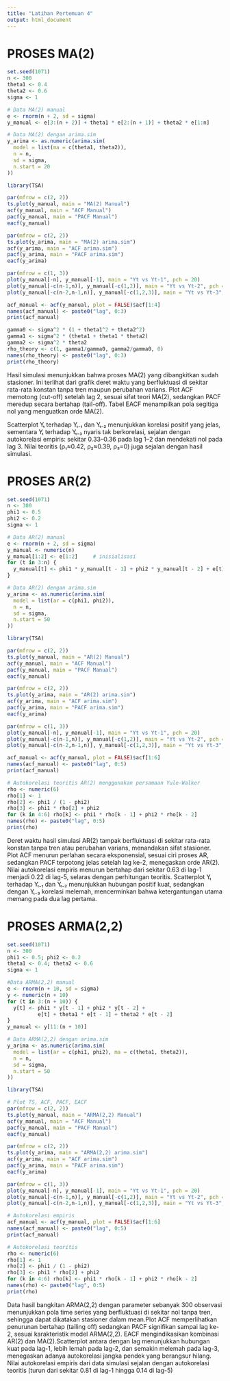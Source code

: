 ```yaml
---
title: "Latihan Pertemuan 4"
output: html_document
---
```


# PROSES MA(2)

```r
set.seed(1071)
n <- 300
theta1 <- 0.4
theta2 <- 0.6
sigma <- 1

# Data MA(2) manual
e <- rnorm(n + 2, sd = sigma)
y_manual <- e[3:(n + 2)] + theta1 * e[2:(n + 1)] + theta2 * e[1:n]

# Data MA(2) dengan arima.sim
y_arima <- as.numeric(arima.sim(
  model = list(ma = c(theta1, theta2)),
  n = n,
  sd = sigma,
  n.start = 20
))

library(TSA)

par(mfrow = c(2, 2))
ts.plot(y_manual, main = "MA(2) Manual")
acf(y_manual, main = "ACF Manual")
pacf(y_manual, main = "PACF Manual")
eacf(y_manual)

par(mfrow = c(2, 2))
ts.plot(y_arima, main = "MA(2) arima.sim")
acf(y_arima, main = "ACF arima.sim")
pacf(y_arima, main = "PACF arima.sim")
eacf(y_arima)

par(mfrow = c(1, 3))
plot(y_manual[-n], y_manual[-1], main = "Yt vs Yt-1", pch = 20)
plot(y_manual[-c(n-1,n)], y_manual[-c(1,2)], main = "Yt vs Yt-2", pch = 20)
plot(y_manual[-c(n-2,n-1,n)], y_manual[-c(1,2,3)], main = "Yt vs Yt-3", pch = 20)

acf_manual <- acf(y_manual, plot = FALSE)$acf[1:4]
names(acf_manual) <- paste0("lag", 0:3)
print(acf_manual)

gamma0 <- sigma^2 * (1 + theta1^2 + theta2^2)
gamma1 <- sigma^2 * (theta1 + theta1 * theta2)
gamma2 <- sigma^2 * theta2
rho_theory <- c(1, gamma1/gamma0, gamma2/gamma0, 0)
names(rho_theory) <- paste0("lag", 0:3)
print(rho_theory)
```

Hasil simulasi menunjukkan bahwa proses MA(2) yang dibangkitkan sudah stasioner. Ini terlihat dari grafik deret waktu yang berfluktuasi di sekitar rata-rata konstan tanpa tren maupun perubahan varians. Plot ACF memotong (cut-off) setelah lag 2, sesuai sifat teori MA(2), sedangkan PACF meredup secara bertahap (tail-off). Tabel EACF menampilkan pola segitiga nol yang menguatkan orde MA(2).

Scatterplot Yₜ terhadap Yₜ₋₁ dan Yₜ₋₂ menunjukkan korelasi positif yang jelas, sementara Yₜ terhadap Yₜ₋₃ nyaris tak berkorelasi, sejalan dengan autokorelasi empiris: sekitar 0.33–0.36 pada lag 1–2 dan mendekati nol pada lag 3. Nilai teoritis (ρ₁≈0.42, ρ₂≈0.39, ρ₃=0) juga sejalan dengan hasil simulasi.

# PROSES AR(2)

```r
set.seed(1071)
n <- 300
phi1 <- 0.5
phi2 <- 0.2
sigma <- 1

# Data AR(2) manual
e <- rnorm(n + 2, sd = sigma)
y_manual <- numeric(n)
y_manual[1:2] <- e[1:2]     # inisialisasi
for (t in 3:n) {
  y_manual[t] <- phi1 * y_manual[t - 1] + phi2 * y_manual[t - 2] + e[t]
}

# Data AR(2) dengan arima.sim
y_arima <- as.numeric(arima.sim(
  model = list(ar = c(phi1, phi2)),
  n = n,
  sd = sigma,
  n.start = 50
))

library(TSA)

par(mfrow = c(2, 2))
ts.plot(y_manual, main = "AR(2) Manual")
acf(y_manual, main = "ACF Manual")
pacf(y_manual, main = "PACF Manual")
eacf(y_manual)

par(mfrow = c(2, 2))
ts.plot(y_arima, main = "AR(2) arima.sim")
acf(y_arima, main = "ACF arima.sim")
pacf(y_arima, main = "PACF arima.sim")
eacf(y_arima)

par(mfrow = c(1, 3))
plot(y_manual[-n], y_manual[-1], main = "Yt vs Yt-1", pch = 20)
plot(y_manual[-c(n-1,n)], y_manual[-c(1,2)], main = "Yt vs Yt-2", pch = 20)
plot(y_manual[-c(n-2,n-1,n)], y_manual[-c(1,2,3)], main = "Yt vs Yt-3", pch = 20)

acf_manual <- acf(y_manual, plot = FALSE)$acf[1:6]
names(acf_manual) <- paste0("lag", 0:5)
print(acf_manual)

# Autokorelasi teoritis AR(2) menggunakan persamaan Yule-Walker
rho <- numeric(6)
rho[1] <- 1
rho[2] <- phi1 / (1 - phi2)
rho[3] <- phi1 * rho[2] + phi2
for (k in 4:6) rho[k] <- phi1 * rho[k - 1] + phi2 * rho[k - 2]
names(rho) <- paste0("lag", 0:5)
print(rho)
```

Deret waktu hasil simulasi AR(2) tampak berfluktuasi di sekitar rata-rata konstan tanpa tren atau perubahan varians, menandakan sifat stasioner. Plot ACF menurun perlahan secara eksponensial, sesuai ciri proses AR, sedangkan PACF terpotong jelas setelah lag ke-2, menegaskan orde AR(2). Nilai autokorelasi empiris menurun bertahap dari sekitar 0.63 di lag-1 menjadi 0.22 di lag-5, selaras dengan perhitungan teoritis. Scatterplot Yₜ terhadap Yₜ₋₁ dan Yₜ₋₂ menunjukkan hubungan positif kuat, sedangkan dengan Yₜ₋₃ korelasi melemah, mencerminkan bahwa ketergantungan utama memang pada dua lag pertama.

# PROSES ARMA(2,2)

```r
set.seed(1071)
n <- 300
phi1 <- 0.5; phi2 <- 0.2
theta1 <- 0.4; theta2 <- 0.6
sigma <- 1

#Data ARMA(2,2) manual
e <- rnorm(n + 10, sd = sigma)  
y <- numeric(n + 10)
for (t in 3:(n + 10)) {
  y[t] <- phi1 * y[t - 1] + phi2 * y[t - 2] +
          e[t] + theta1 * e[t - 1] + theta2 * e[t - 2]
}
y_manual <- y[11:(n + 10)]

# Data ARMA(2,2) dengan arima.sim
y_arima <- as.numeric(arima.sim(
  model = list(ar = c(phi1, phi2), ma = c(theta1, theta2)),
  n = n,
  sd = sigma,
  n.start = 50
))

library(TSA)

# Plot TS, ACF, PACF, EACF
par(mfrow = c(2, 2))
ts.plot(y_manual, main = "ARMA(2,2) Manual")
acf(y_manual, main = "ACF Manual")
pacf(y_manual, main = "PACF Manual")
eacf(y_manual)

par(mfrow = c(2, 2))
ts.plot(y_arima, main = "ARMA(2,2) arima.sim")
acf(y_arima, main = "ACF arima.sim")
pacf(y_arima, main = "PACF arima.sim")
eacf(y_arima)

par(mfrow = c(1, 3))
plot(y_manual[-n], y_manual[-1], main = "Yt vs Yt-1", pch = 20)
plot(y_manual[-c(n-1,n)], y_manual[-c(1,2)], main = "Yt vs Yt-2", pch = 20)
plot(y_manual[-c(n-2,n-1,n)], y_manual[-c(1,2,3)], main = "Yt vs Yt-3", pch = 20)

# Autokorelasi empiris
acf_manual <- acf(y_manual, plot = FALSE)$acf[1:6]
names(acf_manual) <- paste0("lag", 0:5)
print(acf_manual)

# Autokorelasi teoritis
rho <- numeric(6)
rho[1] <- 1
rho[2] <- phi1 / (1 - phi2)
rho[3] <- phi1 * rho[2] + phi2
for (k in 4:6) rho[k] <- phi1 * rho[k - 1] + phi2 * rho[k - 2]
names(rho) <- paste0("lag", 0:5)
print(rho)
```

Data hasil bangkitan ARMA(2,2) dengan parameter sebanyak 300 observasi menunjukkan pola time series yang berfluktuasi di sekitar nol tanpa tren, sehingga dapat dikatakan stasioner dalam mean.Plot ACF memperlihatkan penurunan bertahap (tailing off) sedangkan PACF signifikan sampai lag ke-2, sesuai karakteristik model ARMA(2,2). EACF mengindikasikan kombinasi AR(2) dan MA(2).Scatterplot antara dengan lag menunjukkan hubungan kuat pada lag-1, lebih lemah pada lag-2, dan semakin melemah pada lag-3, menegaskan adanya autokorelasi jangka pendek yang berangsur hilang. Nilai autokorelasi empiris dari data simulasi sejalan dengan autokorelasi teoritis (turun dari sekitar 0.81 di lag-1 hingga 0.14 di lag-5)
